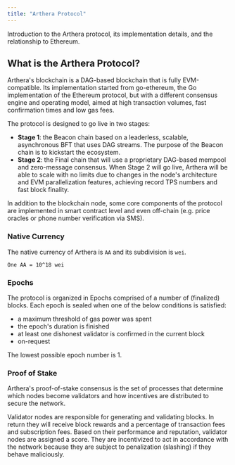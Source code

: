 ```yaml
---
title: "Arthera Protocol"
---
```


Introduction to the Arthera protocol, its implementation details, and the relationship to Ethereum.

## What is the Arthera Protocol?
Arthera's blockchain is a DAG-based blockchain that is fully EVM-compatible. Its implementation started from go-ethereum,
the Go implementation of the Ethereum protocol, but with a different consensus engine and operating model,
aimed at high transaction volumes, fast confirmation times and low gas fees.

The protocol is designed to go live in two stages:
- **Stage 1**: the Beacon chain based on a leaderless, scalable, asynchronous BFT that uses DAG streams.
The purpose of the Beacon chain is to kickstart the ecosystem.
- **Stage 2**: the Final chain that will use a proprietary DAG-based mempool and zero-message consensus.
When Stage 2 will go live, Arthera will be able to scale with no limits due to changes in the node's architecture and
EVM parallelization features, achieving record TPS numbers and fast block finality.

In addition to the blockchain node, some core components of the protocol are implemented in smart contract level
and even off-chain (e.g. price oracles or phone number verification via SMS).

### Native Currency
The native currency of Arthera is `AA` and its subdivision is `wei`.

`One AA = 10^18 wei`

### Epochs
The protocol is organized in Epochs comprised of a number of (finalized) blocks. Each epoch is sealed when one of
the below conditions is satisfied:

- a maximum threshold of gas power was spent
- the epoch's duration is finished
- at least one dishonest validator is confirmed in the current block
- on-request

The lowest possible epoch number is 1.

### Proof of Stake
Arthera's proof-of-stake consensus is the set of processes that determine which nodes become validators and how
incentives are distributed to secure the network.

Validator nodes are responsible for generating and validating blocks. In return they will receive block rewards
and a percentage of transaction fees and subscription fees. Based on their performance and reputation, validator nodes
are assigned a score. They are incentivized to act in accordance with the network because they are subject to
penalization (slashing) if they behave maliciously.
